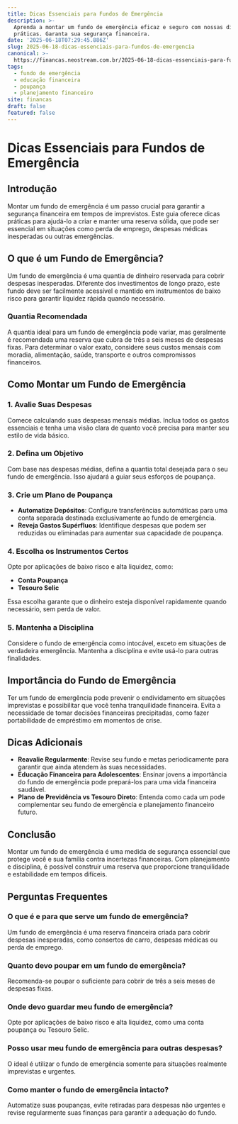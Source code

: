 ```yaml
---
title: Dicas Essenciais para Fundos de Emergência
description: >-
  Aprenda a montar um fundo de emergência eficaz e seguro com nossas dicas
  práticas. Garanta sua segurança financeira.
date: '2025-06-18T07:29:45.886Z'
slug: 2025-06-18-dicas-essenciais-para-fundos-de-emergencia
canonical: >-
  https://financas.neostream.com.br/2025-06-18-dicas-essenciais-para-fundos-de-emergencia
tags:
  - fundo de emergência
  - educação financeira
  - poupança
  - planejamento financeiro
site: financas
draft: false
featured: false
---
```


# Dicas Essenciais para Fundos de Emergência

## Introdução

Montar um fundo de emergência é um passo crucial para garantir a segurança financeira em tempos de imprevistos. Este guia oferece dicas práticas para ajudá-lo a criar e manter uma reserva sólida, que pode ser essencial em situações como perda de emprego, despesas médicas inesperadas ou outras emergências.

## O que é um Fundo de Emergência?

Um fundo de emergência é uma quantia de dinheiro reservada para cobrir despesas inesperadas. Diferente dos investimentos de longo prazo, este fundo deve ser facilmente acessível e mantido em instrumentos de baixo risco para garantir liquidez rápida quando necessário.

### Quantia Recomendada

A quantia ideal para um fundo de emergência pode variar, mas geralmente é recomendada uma reserva que cubra de três a seis meses de despesas fixas. Para determinar o valor exato, considere seus custos mensais com moradia, alimentação, saúde, transporte e outros compromissos financeiros.

## Como Montar um Fundo de Emergência

### 1. Avalie Suas Despesas

Comece calculando suas despesas mensais médias. Inclua todos os gastos essenciais e tenha uma visão clara de quanto você precisa para manter seu estilo de vida básico.

### 2. Defina um Objetivo

Com base nas despesas médias, defina a quantia total desejada para o seu fundo de emergência. Isso ajudará a guiar seus esforços de poupança.

### 3. Crie um Plano de Poupança

- **Automatize Depósitos**: Configure transferências automáticas para uma conta separada destinada exclusivamente ao fundo de emergência.
- **Reveja Gastos Supérfluos**: Identifique despesas que podem ser reduzidas ou eliminadas para aumentar sua capacidade de poupança.

### 4. Escolha os Instrumentos Certos

Opte por aplicações de baixo risco e alta liquidez, como:

- **Conta Poupança**
- **Tesouro Selic**

Essa escolha garante que o dinheiro esteja disponível rapidamente quando necessário, sem perda de valor.

### 5. Mantenha a Disciplina

Considere o fundo de emergência como intocável, exceto em situações de verdadeira emergência. Mantenha a disciplina e evite usá-lo para outras finalidades.

## Importância do Fundo de Emergência

Ter um fundo de emergência pode prevenir o endividamento em situações imprevistas e possibilitar que você tenha tranquilidade financeira. Evita a necessidade de tomar decisões financeiras precipitadas, como fazer portabilidade de empréstimo em momentos de crise.

## Dicas Adicionais

- **Reavalie Regularmente**: Revise seu fundo e metas periodicamente para garantir que ainda atendem às suas necessidades.
- **Educação Financeira para Adolescentes**: Ensinar jovens a importância do fundo de emergência pode prepará-los para uma vida financeira saudável.
- **Plano de Previdência vs Tesouro Direto**: Entenda como cada um pode complementar seu fundo de emergência e planejamento financeiro futuro.

## Conclusão

Montar um fundo de emergência é uma medida de segurança essencial que protege você e sua família contra incertezas financeiras. Com planejamento e disciplina, é possível construir uma reserva que proporcione tranquilidade e estabilidade em tempos difíceis.

## Perguntas Frequentes

### O que é e para que serve um fundo de emergência?

Um fundo de emergência é uma reserva financeira criada para cobrir despesas inesperadas, como consertos de carro, despesas médicas ou perda de emprego.

### Quanto devo poupar em um fundo de emergência?

Recomenda-se poupar o suficiente para cobrir de três a seis meses de despesas fixas.

### Onde devo guardar meu fundo de emergência?

Opte por aplicações de baixo risco e alta liquidez, como uma conta poupança ou Tesouro Selic.

### Posso usar meu fundo de emergência para outras despesas?

O ideal é utilizar o fundo de emergência somente para situações realmente imprevistas e urgentes.

### Como manter o fundo de emergência intacto?

Automatize suas poupanças, evite retiradas para despesas não urgentes e revise regularmente suas finanças para garantir a adequação do fundo.
